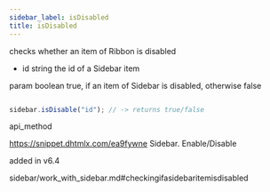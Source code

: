 ```yaml
---
sidebar_label: isDisabled
title: isDisabled
---
```



          


<Short>
 checks whether an item of Ribbon is disabled




</Short>



- id	string		the id of a Sidebar item



param 	boolean		true, if an item of Sidebar is disabled, otherwise false


~~~js

sidebar.isDisable("id"); // -> returns true/false


~~~
 api_method

<Descr>




</Descr>


 https://snippet.dhtmlx.com/ea9fywne	Sidebar. Enable/Disable


 added in v6.4

 sidebar/work_with_sidebar.md#checkingifasidebaritemisdisabled
